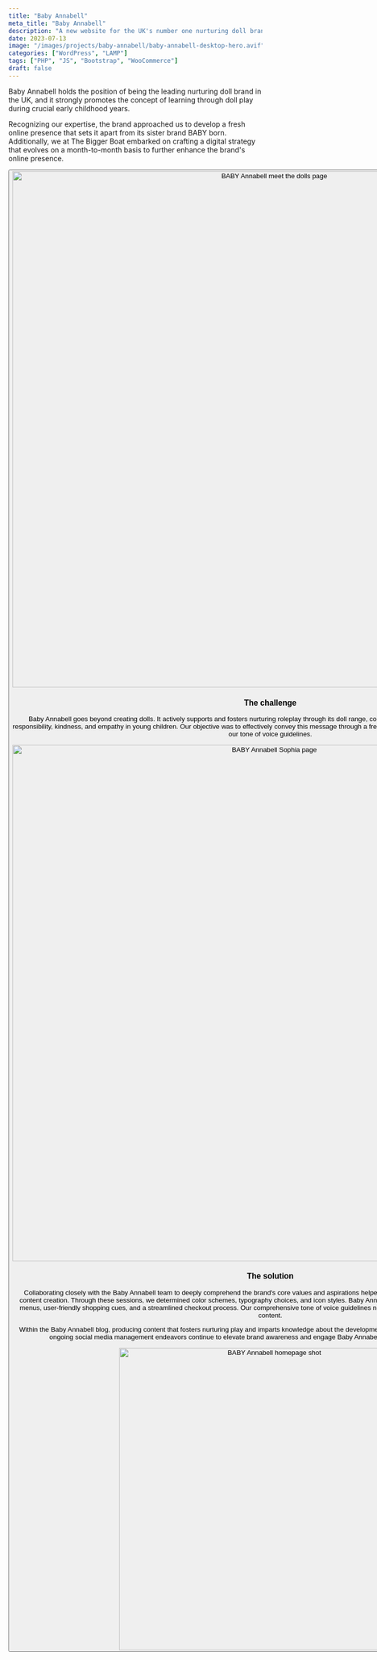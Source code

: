 ```yaml
---
title: "Baby Annabell"
meta_title: "Baby Annabell"
description: "A new website for the UK's number one nurturing doll brand."
date: 2023-07-13
image: "/images/projects/baby-annabell/baby-annabell-desktop-hero.avif"
categories: ["WordPress", "LAMP"]
tags: ["PHP", "JS", "Bootstrap", "WooCommerce"]
draft: false
---
```


<AtTbb/>

Baby Annabell holds the position of being the leading nurturing doll brand in the UK, and it strongly promotes the concept of learning through doll play during crucial early childhood years.

Recognizing our expertise, the brand approached us to develop a fresh online presence that sets it apart from its sister brand BABY born. Additionally, we at The Bigger Boat embarked on crafting a digital strategy that evolves on a month-to-month basis to further enhance the brand's online presence.

<Button label="Visit the website" link="https://shop.zapfcreation.co.uk/baby-annabell/" style="solid" target="_blank"/>

<img src="/images/projects/baby-annabell/baby-annabell-meet-the-dolls.avif" alt="BABY Annabell meet the dolls page" width="1024" loading="lazy"/>

### The challenge

Baby Annabell goes beyond creating dolls. It actively supports and fosters nurturing roleplay through its doll range, contributing to the development of traits such as responsibility, kindness, and empathy in young children. Our objective was to effectively convey this message through a freshly designed website and to reflect it accurately in our tone of voice guidelines.

<img src="/images/projects/baby-annabell/baby-annabell-meet-the-dolls-2.avif" alt="BABY Annabell Sophia page" width="1024" loading="lazy"/>

### The solution

Collaborating closely with the Baby Annabell team to deeply comprehend the brand's core values and aspirations helped us understand the design and all subsequent content creation. Through these sessions, we determined color schemes, typography choices, and icon styles. Baby Annabell's new mobile-first website boasts simplified menus, user-friendly shopping cues, and a streamlined checkout process. Our comprehensive tone of voice guidelines now serve as a consistent framework for all digital content.

Within the Baby Annabell blog, producing content that fosters nurturing play and imparts knowledge about the developmental advantages of doll play is key. Concurrently, ongoing social media management endeavors continue to elevate brand awareness and engage Baby Annabell enthusiasts and potential customers.

<div class="content-images-grid-2">
    <img src="/images/projects/baby-annabell/baby-annabell-homepage.avif" alt="BABY Annabell homepage shot" width="600" loading="lazy"/>
</div>